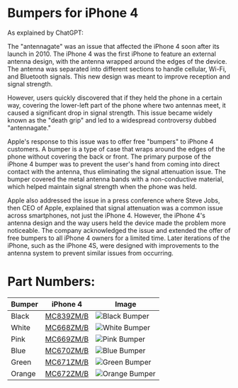 
# Bumpers for iPhone 4

As explained by ChatGPT:

The "antennagate" was an issue that affected the iPhone 4 soon after its launch in 2010. The iPhone 4 was the first iPhone to feature an external antenna design, with the antenna wrapped around the edges of the device. The antenna was separated into different sections to handle cellular, Wi-Fi, and Bluetooth signals. This new design was meant to improve reception and signal strength.

However, users quickly discovered that if they held the phone in a certain way, covering the lower-left part of the phone where two antennas meet, it caused a significant drop in signal strength. This issue became widely known as the "death grip" and led to a widespread controversy dubbed "antennagate."

Apple's response to this issue was to offer free "bumpers" to iPhone 4 customers. A bumper is a type of case that wraps around the edges of the phone without covering the back or front. The primary purpose of the iPhone 4 bumper was to prevent the user's hand from coming into direct contact with the antenna, thus eliminating the signal attenuation issue. The bumper covered the metal antenna bands with a non-conductive material, which helped maintain signal strength when the phone was held.

Apple also addressed the issue in a press conference where Steve Jobs, then CEO of Apple, explained that signal attenuation was a common issue across smartphones, not just the iPhone 4. However, the iPhone 4's antenna design and the way users held the device made the problem more noticeable. The company acknowledged the issue and extended the offer of free bumpers to all iPhone 4 owners for a limited time. Later iterations of the iPhone, such as the iPhone 4S, were designed with improvements to the antenna system to prevent similar issues from occurring.

# Part Numbers:

| Bumper | iPhone 4                      | Image                                   |
| ------ | ----------------------------- | --------------------------------------- |
| Black  | [MC839ZM/B](/everycase/MC839) | ![Black Bumper](/everyphone/MC839.png)  |
| White  | [MC668ZM/B](/everycase/MC668) | ![White Bumper](/everyphone/MC668.png)  |
| Pink   | [MC669ZM/B](/everycase/MC669) | ![Pink Bumper](/everyphone/MC669.png)   |
| Blue   | [MC670ZM/B](/everycase/MC670) | ![Blue Bumper](/everyphone/MC670.png)   |
| Green  | [MC671ZM/B](/everycase/MC671) | ![Green Bumper](/everyphone/MC671.png)  |
| Orange | [MC672ZM/B](/everycase/MC672) | ![Orange Bumper](/everyphone/MC672.png) |
